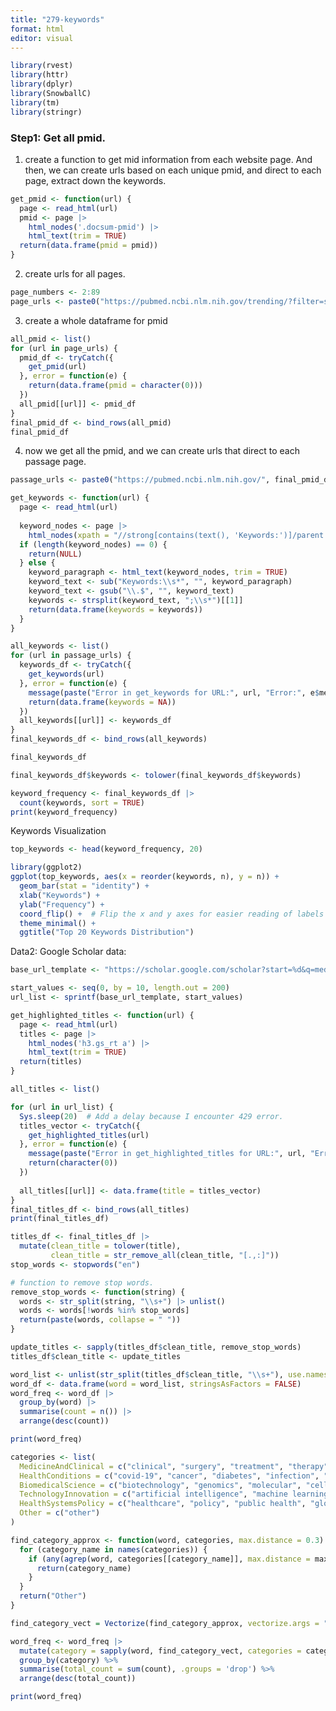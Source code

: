 ```yaml
---
title: "279-keywords"
format: html
editor: visual
---
```

```r
library(rvest)
library(httr)
library(dplyr)
library(SnowballC)
library(tm) 
library(stringr)
```

### Step1: Get all pmid. 
1. create a function to get mid information from each website page. And then, we can create urls based on each unique pmid, and direct to each page, extract down the keywords. 

```r
get_pmid <- function(url) {
  page <- read_html(url)
  pmid <- page |>
    html_nodes('.docsum-pmid') |>
    html_text(trim = TRUE)
  return(data.frame(pmid = pmid))
}
```


2. create urls for all pages. 
```r
page_numbers <- 2:89
page_urls <- paste0("https://pubmed.ncbi.nlm.nih.gov/trending/?filter=simsearch1.fha&filter=years.2022-2024&page=", page_numbers)
```

3. create a whole dataframe for pmid 
```r
all_pmid <- list()
for (url in page_urls) {
  pmid_df <- tryCatch({
    get_pmid(url)
  }, error = function(e) {
    return(data.frame(pmid = character(0))) 
  })
  all_pmid[[url]] <- pmid_df
}
final_pmid_df <- bind_rows(all_pmid)
final_pmid_df 
```


4. now we get all the pmid, and we can create urls that direct to each passage page. 
```r
passage_urls <- paste0("https://pubmed.ncbi.nlm.nih.gov/", final_pmid_df$pmid, "/")
```


```r
get_keywords <- function(url) {
  page <- read_html(url)
  
  keyword_nodes <- page |>
    html_nodes(xpath = "//strong[contains(text(), 'Keywords:')]/parent::p")
  if (length(keyword_nodes) == 0) {
    return(NULL)
  } else {
    keyword_paragraph <- html_text(keyword_nodes, trim = TRUE)
    keyword_text <- sub("Keywords:\\s*", "", keyword_paragraph)
    keyword_text <- gsub("\\.$", "", keyword_text)
    keywords <- strsplit(keyword_text, ";\\s*")[[1]]
    return(data.frame(keywords = keywords))
  }
}
```


```r
all_keywords <- list()
for (url in passage_urls) {
  keywords_df <- tryCatch({
    get_keywords(url)
  }, error = function(e) {
    message(paste("Error in get_keywords for URL:", url, "Error:", e$message))
    return(data.frame(keywords = NA))
  })
  all_keywords[[url]] <- keywords_df
}
final_keywords_df <- bind_rows(all_keywords)
```


```r
final_keywords_df
```

```r
final_keywords_df$keywords <- tolower(final_keywords_df$keywords)

keyword_frequency <- final_keywords_df |>
  count(keywords, sort = TRUE) 
print(keyword_frequency)
```

Keywords Visualization 

```r
top_keywords <- head(keyword_frequency, 20)
```

```r
library(ggplot2)
ggplot(top_keywords, aes(x = reorder(keywords, n), y = n)) +
  geom_bar(stat = "identity") +
  xlab("Keywords") +
  ylab("Frequency") +
  coord_flip() +  # Flip the x and y axes for easier reading of labels
  theme_minimal() +
  ggtitle("Top 20 Keywords Distribution")

```



Data2: 
Google Scholar data: 
```r
base_url_template <- "https://scholar.google.com/scholar?start=%d&q=medicine&hl=en&as_sdt=0,34&as_ylo=2022&as_yhi=2024"

start_values <- seq(0, by = 10, length.out = 200)
url_list <- sprintf(base_url_template, start_values)
```


```r
get_highlighted_titles <- function(url) {
  page <- read_html(url)
  titles <- page |>
    html_nodes('h3.gs_rt a') |>
    html_text(trim = TRUE)
  return(titles)
}
```


```r
all_titles <- list()

for (url in url_list) {
  Sys.sleep(20)  # Add a delay because I encounter 429 error. 
  titles_vector <- tryCatch({
    get_highlighted_titles(url)
  }, error = function(e) {
    message(paste("Error in get_highlighted_titles for URL:", url, "Error:", e$message))
    return(character(0))
  })
  
  all_titles[[url]] <- data.frame(title = titles_vector)
}
final_titles_df <- bind_rows(all_titles)
print(final_titles_df)
```



```r
titles_df <- final_titles_df |>
  mutate(clean_title = tolower(title),
         clean_title = str_remove_all(clean_title, "[.,:]"))  
stop_words <- stopwords("en")
```


```r
# function to remove stop words. 
remove_stop_words <- function(string) {
  words <- str_split(string, "\\s+") |> unlist()
  words <- words[!words %in% stop_words]
  return(paste(words, collapse = " "))
}
```


```r
update_titles <- sapply(titles_df$clean_title, remove_stop_words)
titles_df$clean_title <- update_titles

word_list <- unlist(str_split(titles_df$clean_title, "\\s+"), use.names = FALSE)
word_df <- data.frame(word = word_list, stringsAsFactors = FALSE)
word_freq <- word_df |>
  group_by(word) |>
  summarise(count = n()) |>
  arrange(desc(count))
```

```r
print(word_freq)
```

```r
categories <- list(
  MedicineAndClinical = c("clinical", "surgery", "treatment", "therapy", "patient", "trial", "care", "vaccine", "transplantation", "pediatric", "nursing", "surgical", "pharmacology", "rehabilitation", "prognosis", "diagnosis", "anesthesia", "radiology","medicine"),
  HealthConditions = c("covid-19", "cancer", "diabetes", "infection", "alzheimer’s", "cardiovascular", "obesity", "depression", "hypertension", "arthritis", "diseases","pandemic","sars-cov-2"),
  BiomedicalScience = c("biotechnology", "genomics", "molecular", "cell", "biomarkers", "microbiome", "genetics", "neurology"),
  TechnologyInnovation = c("artificial intelligence", "machine learning", "data", "algorithm", "neural network", "imaging", "bioinformatics","precision","chatgpt","language","learning"),
  HealthSystemsPolicy = c("healthcare", "policy", "public health", "global health", "health system", "insurance", "medicaid", "medicare"),
  Other = c("other")  
)
```


```r
find_category_approx <- function(word, categories, max.distance = 0.3) {
  for (category_name in names(categories)) {
    if (any(agrep(word, categories[[category_name]], max.distance = max.distance, value = FALSE))) {
      return(category_name)
    }
  }
  return("Other") 
}
```


```r
find_category_vect = Vectorize(find_category_approx, vectorize.args = "word")

word_freq <- word_freq |>
  mutate(category = sapply(word, find_category_vect, categories = categories)) %>%
  group_by(category) %>%
  summarise(total_count = sum(count), .groups = 'drop') %>%
  arrange(desc(total_count))

print(word_freq)
```

